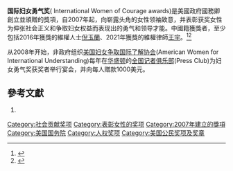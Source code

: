 {{Infobox award
| name          = International Women of Courage Award
| image         = International Women of Courage Awards.jpg
| image_upright = 1.3
| alt           = glass or pespex blocks recording the awardee as a Woman of courage
| caption       = each woman gets an award
| awarded_for   = 
| presenter     = [[美國國務院|美國國務院]]
| date          = <!-- {{Start date|YYYY|MM|DD}} -->
| location      = [[華盛頓特區|華盛頓特區]]
| country       = 美國
| reward        = 
| year          = 每年一度頒贈，{{start date and age|2007}}年起
| year2         = 
| website       =https://www.state.gov/secretary-of-states-international-women-of-courage-award/ 
}}
'''国际妇女勇气奖'''( International Women of Courage awards)是美國政府國務卿創立並頒贈的獎項，自2007年起，向崭露头角的女性领袖致意，并表彰获奖女性为伸张社会正义和争取妇女权益而表现出的勇气和领导才能。中國籍獲獎者，至少包括2016年獲獎的維權人士[[倪玉蘭|倪玉蘭]]、2021年獲獎的維權律師[[王宇_(律師)|王宇]]。<ref name="USDOS2021AWARD">{{cite web |title=2021 International Women of Courage Award Recipients Announced |url=https://www.state.gov/2021-international-women-of-courage-award-recipients-announced/ |website=美國國務院 |publisher=美國國務院 |accessdate=2021-03-09 |archiveurl=https://web.archive.org/web/20210309131938/https://www.state.gov/2021-international-women-of-courage-award-recipients-announced/ |archivedate=2021-03-09 |language=en |dead-url=no }}</ref><ref>{{cite news |author1=徐簡 |title=美國表彰21名傑出女性 維權律師王宇獲獎 |url=https://www.epochtimes.com/b5/21/3/8/n12797569.htm |work=大紀元時報 |date=2021-03-08 |accessdate=2021-03-09 |archive-date=2021-03-09 |archive-url=https://web.archive.org/web/20210309221204/https://www.epochtimes.com/b5/21/3/8/n12797569.htm |dead-url=no }}</ref>

从2008年开始，非政府组织[[美国妇女争取国际了解协会|美国妇女争取国际了解协会]](American Women for International Understanding)每年在[[华盛顿|华盛顿]]的[[全国记者俱乐部|全国记者俱乐部]](Press Club)为妇女勇气奖获奖者举行宴会，并向每人赠款1000美元。

==參考文獻==
<div class="references-small">
# {{cite news| author=Jane Morse| title=美国表彰并支持努力伸张社会正义的女性| date=2009-03-12| publisher=美国国务院国际信息局| url=http://www.america.gov/st/hr-chinese/2009/March/20090313153053ajesrom0.5428583.html?CP.rss=true| work=美国参考| pages=| accessdate=2009-03-16| language=| deadurl=yes| archiveurl=https://web.archive.org/web/20090412103142/http://www.america.gov/st/hr-chinese/2009/March/20090313153053ajesrom0.5428583.html?CP.rss=true| archivedate=2009-04-12}}
</div>
[[Category:社会贡献奖项|Category:社会贡献奖项]]
[[Category:表彰女性的奖项|Category:表彰女性的奖项]]
[[Category:2007年建立的獎項|Category:2007年建立的獎項]]
[[Category:美国国务院|Category:美国国务院]]
[[Category:人权奖项|Category:人权奖项]]
[[Category:美国公民奖项及奖章|Category:美国公民奖项及奖章]]